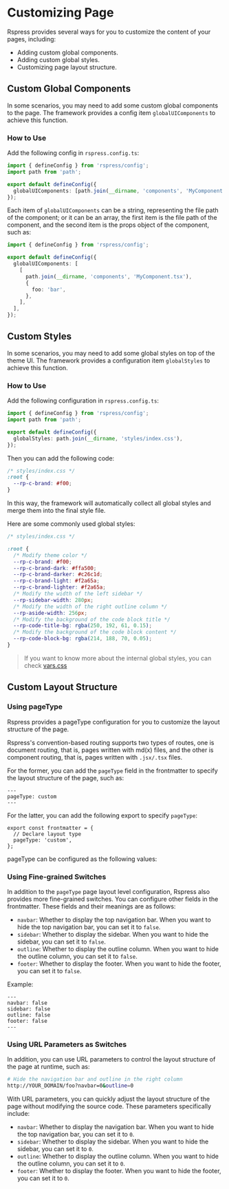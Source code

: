 # Customizing Page

Rspress provides several ways for you to customize the content of your pages, including:

- Adding custom global components.
- Adding custom global styles.
- Customizing page layout structure.

## Custom Global Components

In some scenarios, you may need to add some custom global components to the page. The framework provides a config item `globalUIComponents` to achieve this function.

### How to Use

Add the following config in `rspress.config.ts`:

```ts title="rspress.config.ts"
import { defineConfig } from 'rspress/config';
import path from 'path';

export default defineConfig({
  globalUIComponents: [path.join(__dirname, 'components', 'MyComponent.tsx')],
});
```

Each item of `globalUIComponents` can be a string, representing the file path of the component; or it can be an array, the first item is the file path of the component, and the second item is the props object of the component, such as:

```ts title="rspress.config.ts"
import { defineConfig } from 'rspress/config';

export default defineConfig({
  globalUIComponents: [
    [
      path.join(__dirname, 'components', 'MyComponent.tsx'),
      {
        foo: 'bar',
      },
    ],
  ],
});
```


<GlobalUIComponents />

## Custom Styles

In some scenarios, you may need to add some global styles on top of the theme UI. The framework provides a configuration item `globalStyles` to achieve this function.

### How to Use

Add the following configuration in `rspress.config.ts`:

```ts title="rspress.config.ts"
import { defineConfig } from 'rspress/config';
import path from 'path';

export default defineConfig({
  globalStyles: path.join(__dirname, 'styles/index.css'),
});
```

Then you can add the following code:

```css
/* styles/index.css */
:root {
  --rp-c-brand: #f00;
}
```

In this way, the framework will automatically collect all global styles and merge them into the final style file.

Here are some commonly used global styles:

```css
/* styles/index.css */

:root {
  /* Modify theme color */
  --rp-c-brand: #f00;
  --rp-c-brand-dark: #ffa500;
  --rp-c-brand-darker: #c26c1d;
  --rp-c-brand-light: #f2a65a;
  --rp-c-brand-lighter: #f2a65a;
  /* Modify the width of the left sidebar */
  --rp-sidebar-width: 280px;
  /* Modify the width of the right outline column */
  --rp-aside-width: 256px;
  /* Modify the background of the code block title */
  --rp-code-title-bg: rgba(250, 192, 61, 0.15);
  /* Modify the background of the code block content */
  --rp-code-block-bg: rgba(214, 188, 70, 0.05);
}
```

> If you want to know more about the internal global styles, you can check [vars.css](https://github.com/web-infra-dev/rspress/blob/main/packages/core/src/theme-default/styles/vars.css)

## Custom Layout Structure

### Using pageType

Rspress provides a pageType configuration for you to customize the layout structure of the page.

Rspress's convention-based routing supports two types of routes, one is document routing, that is, pages written with md(x) files, and the other is component routing, that is, pages written with `.jsx/.tsx` files.

For the former, you can add the `pageType` field in the frontmatter to specify the layout structure of the page, such as:

```mdx title="foo.mdx"
---
pageType: custom
---
```

For the latter, you can add the following export to specify `pageType`:

```tsx title="foo.tsx"
export const frontmatter = {
  // Declare layout type
  pageType: 'custom',
};
```

pageType can be configured as the following values:


<PageType />

### Using Fine-grained Switches

In addition to the `pageType` page layout level configuration, Rspress also provides more fine-grained switches. You can configure other fields in the frontmatter. These fields and their meanings are as follows:

- `navbar`: Whether to display the top navigation bar. When you want to hide the top navigation bar, you can set it to `false`.
- `sidebar`: Whether to display the sidebar. When you want to hide the sidebar, you can set it to `false`.
- `outline`: Whether to display the outline column. When you want to hide the outline column, you can set it to `false`.
- `footer`: Whether to display the footer. When you want to hide the footer, you can set it to `false`.

Example:

```mdx title="foo.mdx"
---
navbar: false
sidebar: false
outline: false
footer: false
---
```

### Using URL Parameters as Switches

In addition, you can use URL parameters to control the layout structure of the page at runtime, such as:

```bash
# Hide the navigation bar and outline in the right column
http://YOUR_DOMAIN/foo?navbar=0&outline=0
```

With URL parameters, you can quickly adjust the layout structure of the page without modifying the source code. These parameters specifically include:

- `navbar`: Whether to display the navigation bar. When you want to hide the top navigation bar, you can set it to `0`.
- `sidebar`: Whether to display the sidebar. When you want to hide the sidebar, you can set it to `0`.
- `outline`: Whether to display the outline column. When you want to hide the outline column, you can set it to `0`.
- `footer`: Whether to display the footer. When you want to hide the footer, you can set it to `0`.
